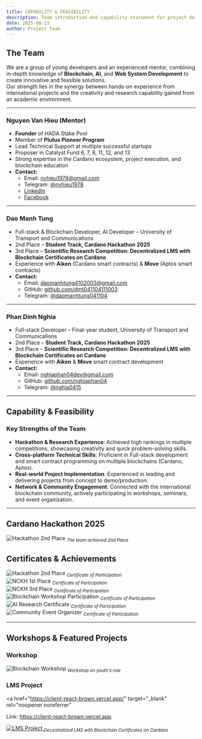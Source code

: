 ```yaml
---
title: CAPABILITY & FEASIBILITY
description: Team introduction and capability statement for project delivery
date: 2025-08-13
author: Project Team
---
```


## The Team

We are a group of young developers and an experienced mentor, combining in-depth knowledge of **Blockchain**, **AI**, and **Web System Development** to create innovative and feasible solutions.  
Our strength lies in the synergy between hands-on experience from international projects and the creativity and research capability gained from an academic environment.

---

### Nguyen Van Hieu (Mentor)

- **Founder** of HADA Stake Pool
- Member of **Plutus Pioneer Program**
- Lead Technical Support at multiple successful startups
- Proposer in Catalyst Fund 6, 7, 8, 11, 12, and 13
- Strong expertise in the Cardano ecosystem, project execution, and blockchain education
- **Contact:**
  - Email: [nvhieu1978@gmail.com](mailto:nvhieu1978@gmail.com)
  - Telegram: [@nvhieu1978](https://t.me/nvhieu1978)
  - [LinkedIn](https://www.linkedin.com/in/nguyen-van-hieu-b4410121b/)
  - [Facebook](https://www.facebook.com/hieu.nguyenvan.794628)

---

### Dao Manh Tung

- Full-stack & Blockchain Developer, AI Developer – University of Transport and Communications
- 2nd Place – **Student Track, Cardano Hackathon 2025**
- 3rd Place – **Scientific Research Competition: Decentralized LMS with Blockchain Certificates on Cardano**
- Experience with **Aiken** (Cardano smart contracts) & **Move** (Aptos smart contracts)
- **Contact:**
  - Email: [daomanhtung4102003@gmail.com](mailto:daomanhtung4102003@gmail.com)
  - GitHub: [github.com/dmt041104111003](https://github.com/dmt041104111003)
  - Telegram: [@daomanhtung041104](https://t.me/daomanhtung041104)

---

### Phan Dinh Nghia

- Full-stack Developer – Final-year student, University of Transport and Communications
- 2nd Place – **Student Track, Cardano Hackathon 2025**
- 3rd Place – **Scientific Research Competition: Decentralized LMS with Blockchain Certificates on Cardano**
- Experience with **Aiken** & **Move** smart contract development
- **Contact:**
  - Email: [nghiaphan04dev@gmail.com](mailto:nghiaphan04dev@gmail.com)
  - GitHub: [github.com/nghiaphan04](https://github.com/nghiaphan04)
  - Telegram: [@nghia0415](https://t.me/nghia0415)

---

## Capability & Feasibility

### Key Strengths of the Team

- **Hackathon & Research Experience**: Achieved high rankings in multiple competitions, showcasing creativity and quick problem-solving skills.
- **Cross-platform Technical Skills**: Proficient in Full-stack development and smart contract programming on multiple blockchains (Cardano, Aptos).
- **Real-world Project Implementation**: Experienced in leading and delivering projects from concept to demo/production.
- **Network & Community Engagement**: Connected with the international blockchain community, actively participating in workshops, seminars, and event organization.

---

## Cardano Hackathon 2025

<div style={{ textAlign: "center", marginBottom: "30px" }}>
  <img
    src="/images/certificates/1.jpg"
    alt="Hackathon 2nd Place"
    style={{
      width: "100%",
      maxWidth: "900px",
      height: "auto",
      objectFit: "cover",
    }}
  />
  <sub>
    <i>The team achieved 2nd Place</i>
  </sub>
</div>

## Certificates & Achievements

<div style={{ textAlign: "center", marginBottom: "30px" }}>
  <img
    src="/images/certificates/2.jpg"
    alt="Hackathon 2nd Place"
    style={{
      width: "100%",
      maxWidth: "900px",
      height: "auto",
      objectFit: "cover",
    }}
  />
  <sub>
    <i>Certificate of Participation</i>
  </sub>
</div>

<div style={{ textAlign: "center", marginBottom: "30px" }}>
  <img
    src="/images/certificates/3.jpg"
    alt="NCKH 1st Place"
    style={{
      width: "100%",
      maxWidth: "900px",
      height: "auto",
      objectFit: "cover",
    }}
  />
  <sub>
    <i>Certificate of Participation</i>
  </sub>
</div>

<div
  style={{
    display: "flex",
    justifyContent: "center",
    gap: "30px",
    flexWrap: "wrap",
  }}
>
  <div style={{ textAlign: "center", flex: "1 1 45%" }}>
    <img
      src="/images/certificates/4.jpg"
      alt="NCKH 3rd Place"
      style={{
        width: "100%",
        maxWidth: "400px",
        height: "300px",
        objectFit: "cover",
      }}
    />
    <sub>
      <i>Certificate of Participation</i>
    </sub>
  </div>
  <div style={{ textAlign: "center", flex: "1 1 45%" }}>
    <img
      src="/images/certificates/5.jpg"
      alt="Blockchain Workshop Participation"
      style={{
        width: "100%",
        maxWidth: "400px",
        height: "300px",
        objectFit: "cover",
      }}
    />
    <sub>
      <i>Certificate of Participation</i>
    </sub>
  </div>
  <div style={{ textAlign: "center", flex: "1 1 45%" }}>
    <img
      src="/images/certificates/6.jpg"
      alt="AI Research Certificate"
      style={{
        width: "100%",
        maxWidth: "400px",
        height: "300px",
        objectFit: "cover",
      }}
    />
    <sub>
      <i>Certificate of Participation</i>
    </sub>
  </div>
  <div style={{ textAlign: "center", flex: "1 1 45%" }}>
    <img
      src="/images/certificates/7.jpg"
      alt="Community Event Organizer"
      style={{
        width: "100%",
        maxWidth: "400px",
        height: "300px",
        objectFit: "cover",
      }}
    />
    <sub>
      <i>Certificate of Participation</i>
    </sub>
  </div>
</div>

---

## Workshops & Featured Projects

### Workshop

<div style={{ textAlign: "center", marginBottom: "20px" }}>
  <img
    src="/images/certificates/3.jpg"
    alt="Blockchain Workshop"
    style={{
      width: "100%",
      maxWidth: "900px",
      height: "auto",
      objectFit: "cover",
    }}
  />
  <sub>
    <i>Workshop on youth's row </i>
  </sub>
</div>

### LMS Project

<a
  href="https://client-react-brown.vercel.app/"
  target="_blank"
  rel="noopener noreferrer"
>
  Link: https://client-react-brown.vercel.app
</a>
<div style={{ textAlign: "center", marginBottom: "20px" }}>
  <a
    href="https://client-react-brown.vercel.app/"
    target="_blank"
    rel="noopener noreferrer"
  >
    <img
      src="/images/certificates/9.jpg"
      alt="LMS Project"
      style={{
        width: "100%",
        maxWidth: "900px",
        height: "auto",
        objectFit: "cover",
      }}
    />
  </a>
  <sub>
    <i>Decentralized LMS with Blockchain Certificates on Cardano</i>
  </sub>
</div>
